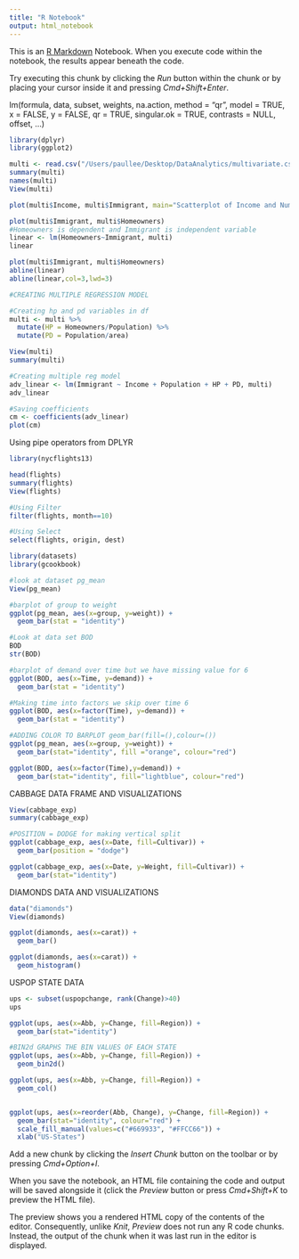 ```yaml
---
title: "R Notebook"
output: html_notebook
---
```


This is an [R Markdown](http://rmarkdown.rstudio.com) Notebook. When you execute code within the notebook, the results appear beneath the code. 

Try executing this chunk by clicking the *Run* button within the chunk or by placing your cursor inside it and pressing *Cmd+Shift+Enter*. 

lm(formula, data, subset, weights, na.action,
   method = "qr", model = TRUE, x = FALSE, y = FALSE, qr = TRUE,
   singular.ok = TRUE, contrasts = NULL, offset, ...)
```r
library(dplyr)
library(ggplot2)

multi <- read.csv("/Users/paullee/Desktop/DataAnalytics/multivariate.csv", header=TRUE)
summary(multi)
names(multi)
View(multi)

plot(multi$Income, multi$Immigrant, main="Scatterplot of Income and Num Immigrant")

plot(multi$Immigrant, multi$Homeowners)
#Homeowners is dependent and Immigrant is independent variable
linear <- lm(Homeowners~Immigrant, multi)
linear

plot(multi$Immigrant, multi$Homeowners)
abline(linear)
abline(linear,col=3,lwd=3)

#CREATING MULTIPLE REGRESSION MODEL

#Creating hp and pd variables in df
multi <- multi %>%
  mutate(HP = Homeowners/Population) %>%
  mutate(PD = Population/area)

View(multi)
summary(multi)

#Creating multiple reg model
adv_linear <- lm(Immigrant ~ Income + Population + HP + PD, multi)
adv_linear

#Saving coefficients
cm <- coefficients(adv_linear)
plot(cm)

```

Using pipe operators from DPLYR
```r
library(nycflights13)

head(flights)
summary(flights)
View(flights)

#Using Filter
filter(flights, month==10)

#Using Select
select(flights, origin, dest)
```

```r
library(datasets)
library(gcookbook)

#look at dataset pg_mean
View(pg_mean)

#barplot of group to weight
ggplot(pg_mean, aes(x=group, y=weight)) + 
  geom_bar(stat = "identity")

#Look at data set BOD
BOD
str(BOD)

#barplot of demand over time but we have missing value for 6 
ggplot(BOD, aes(x=Time, y=demand)) +
  geom_bar(stat = "identity")

#Making time into factors we skip over time 6 
ggplot(BOD, aes(x=factor(Time), y=demand)) +
  geom_bar(stat = "identity")

#ADDING COLOR TO BARPLOT geom_bar(fill=(),colour=())
ggplot(pg_mean, aes(x=group, y=weight)) +
  geom_bar(stat="identity", fill ="orange", colour="red")

ggplot(BOD, aes(x=factor(Time),y=demand)) + 
  geom_bar(stat="identity", fill="lightblue", colour="red")
```

CABBAGE DATA FRAME AND VISUALIZATIONS
```r
View(cabbage_exp)
summary(cabbage_exp)

#POSITION = DODGE for making vertical split
ggplot(cabbage_exp, aes(x=Date, fill=Cultivar)) +
  geom_bar(position = "dodge")

ggplot(cabbage_exp, aes(x=Date, y=Weight, fill=Cultivar)) + 
  geom_bar(stat="identity")


```

DIAMONDS DATA AND VISUALIZATIONS
```r
data("diamonds")
View(diamonds)

ggplot(diamonds, aes(x=carat)) +
  geom_bar()

ggplot(diamonds, aes(x=carat)) +
  geom_histogram()
```

USPOP STATE DATA
```r
ups <- subset(uspopchange, rank(Change)>40)
ups

ggplot(ups, aes(x=Abb, y=Change, fill=Region)) +
  geom_bar(stat="identity")

#BIN2d GRAPHS THE BIN VALUES OF EACH STATE
ggplot(ups, aes(x=Abb, y=Change, fill=Region)) + 
  geom_bin2d()

ggplot(ups, aes(x=Abb, y=Change, fill=Region)) +
  geom_col()


ggplot(ups, aes(x=reorder(Abb, Change), y=Change, fill=Region)) +
  geom_bar(stat="identity", colour="red") + 
  scale_fill_manual(values=c("#669933", "#FFCC66")) +
  xlab("US-States")


```

Add a new chunk by clicking the *Insert Chunk* button on the toolbar or by pressing *Cmd+Option+I*.

When you save the notebook, an HTML file containing the code and output will be saved alongside it (click the *Preview* button or press *Cmd+Shift+K* to preview the HTML file). 

The preview shows you a rendered HTML copy of the contents of the editor. Consequently, unlike *Knit*, *Preview* does not run any R code chunks. Instead, the output of the chunk when it was last run in the editor is displayed.


